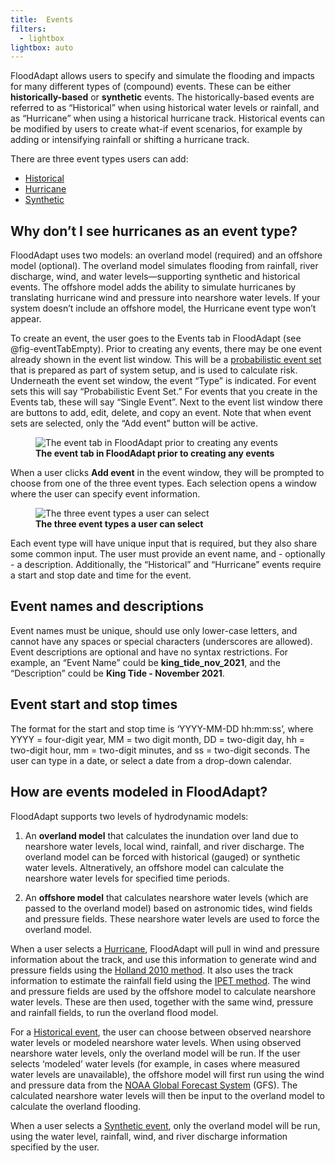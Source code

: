 ```yaml
---
title: 	Events
filters:
  - lightbox
lightbox: auto
---
```



FloodAdapt allows users to specify and simulate the flooding and impacts for many different types of (compound) events. These can be either **historically-based** or **synthetic** events. The historically-based events are referred to as "Historical" when using historical water levels or rainfall, and as "Hurricane" when using a historical hurricane track. Historical events can be modified by users to create what-if event scenarios, for example by adding or intensifying rainfall or shifting a hurricane track.

There are three event types users can add:

* [Historical](historic_events/historic_events_gauged.qmd)
* [Hurricane](historic_events/historic_events_hurricane.qmd)
* [Synthetic](synthetic_events.qmd)

::: {.callout-note}
## Why don't I see hurricanes as an event type?
FloodAdapt uses two models: an overland model (required) and an offshore model (optional). The overland model simulates flooding from rainfall, river discharge, wind, and water levels—supporting synthetic and historical events. The offshore model adds the ability to simulate hurricanes by translating hurricane wind and pressure into nearshore water levels. If your system doesn’t include an offshore model, the Hurricane event type won’t appear.
:::

 To create an event, the user goes to the Events tab in FloodAdapt (see @fig-eventTabEmpty). Prior to creating any events, there may be one event already shown in the event list window. This will be a [probabilistic event set](probabilistic_events.qmd) that is prepared as part of system setup, and is used to calculate risk. Underneath the event set window, the event "Type" is indicated. For event sets this will say "Probabilistic Event Set." For events that you create in the Events tab, these will say "Single Event". Next to the event list window there are buttons to add, edit, delete, and copy an event. Note that when event sets are selected, only the "Add event" button will be active.

  ![**The event tab in FloodAdapt prior to creating any events**](../../_static/images/events_tab_empty.png){#fig-eventTabEmpty}

 When a user clicks **Add event** in the event window, they will be prompted to choose from one of the three event types. Each selection opens a window where the user can specify event information.

 ![**The three event types a user can select**](../../_static/images/eventTypeSelector.png){#fig-eventSelector}

 Each event type will have unique input that is required, but they also share some common input. The user must provide an event name, and - optionally - a description. Additionally, the "Historical" and "Hurricane" events require a start and stop date and time for the event.

::: {.callout-note}
## Event names and descriptions
Event names must be unique, should use only lower-case letters, and cannot have any spaces or special characters (underscores are allowed). Event descriptions are optional and have no syntax restrictions. For example, an "Event Name" could be **king_tide_nov_2021**, and the "Description" could be **King Tide - November 2021**.
:::

::: {.callout-note}
## Event start and stop times
The format for the start and stop time is 'YYYY-MM-DD hh:mm:ss', where YYYY = four-digit year, MM = two digit month, DD = two-digit day, hh = two-digit hour, mm = two-digit minutes, and ss = two-digit seconds. The user can type in a date, or select a date from a drop-down calendar.
:::

## How are events modeled in FloodAdapt?
FloodAdapt supports two levels of hydrodynamic models:

(1) An **overland model** that calculates the inundation over land due to nearshore water levels, local wind, rainfall, and river discharge. The overland model can be forced with historical (gauged) or synthetic water levels. Altneratively, an offshore model can calculate the nearshore water levels for specified time periods.

(2) An **offshore model** that calculates nearshore water levels (which are passed to the overland model) based on astronomic tides, wind fields and pressure fields. These nearshore water levels are used to force the overland model.

When a user selects a [Hurricane](historic_events_hurricane.qmd), FloodAdapt will pull in wind and pressure information about the track, and use this information to generate wind and pressure fields using the [Holland 2010 method](https://journals.ametsoc.org/view/journals/mwre/138/12/2010mwr3317.1.xml). It also uses the track information to estimate the rainfall field using the [IPET method](https://www.sciencedirect.com/science/article/abs/pii/S0022169419309904). The wind and pressure fields are used by the offshore model to calculate nearshore water levels. These are then used, together with the same wind, pressure and rainfall fields, to run the overland flood model.

For a [Historical event](historic_events_gauged.qmd), the user can choose between observed nearshore water levels or modeled nearshore water levels. When using observed nearshore water levels, only the overland model will be run. If the user selects 'modeled' water levels (for example, in cases where measured water levels are unavailable), the offshore model will first run using the wind and pressure data from the [NOAA Global Forecast System](https://www.ncei.noaa.gov/products/weather-climate-models/global-forecast) (GFS). The calculated nearshore water levels will then be input to the overland model to calculate the overland flooding.

When a user selects a [Synthetic event](synthetic_events.qmd), only the overland model will be run, using the water level, rainfall, wind, and river discharge information specified by the user.
